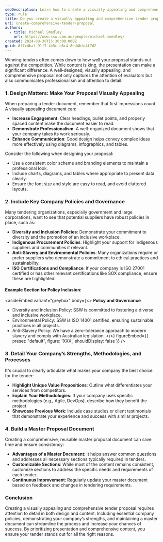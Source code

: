 ```yaml
---
seoDescription: Learn how to create a visually appealing and comprehensive tender proposal to stand out among competitors and increase your chances of winning.
type: rule
title: Do you create a visually appealing and comprehensive tender proposal?
uri: create-comprehensive-tender-proposal
authors:
  - title: Michael Smedley
    url: https://www.ssw.com.au/people/michael-smedley/
created: 2024-08-30T15:30:00.000Z
guid: 8f7c4baf-91f7-4b5c-b8c4-8ed4bfe4f7d2
---
```


Winning tenders often comes down to how well your proposal stands out against the competition. While content is king, the presentation can make a significant difference. A well-designed, visually appealing, and comprehensive proposal not only captures the attention of evaluators but also communicates professionalism and attention to detail.
### 1. Design Matters: Make Your Proposal Visually Appealing

When preparing a tender document, remember that first impressions count. A visually appealing document can:
- **Increase Engagement**: Clear headings, bullet points, and properly spaced content make the document easier to read.
- **Demonstrate Professionalism**: A well-organized document shows that your company takes its work seriously.
- **Enhance Communication**: Good design helps convey complex ideas more effectively using diagrams, infographics, and tables.

Consider the following when designing your proposal:
- Use a consistent color scheme and branding elements to maintain a professional look.
- Include charts, diagrams, and tables where appropriate to present data clearly.
- Ensure the font size and style are easy to read, and avoid cluttered layouts.

### 2. Include Key Company Policies and Governance

Many tendering organizations, especially government and large corporations, want to see that potential suppliers have robust policies in place, such as:
- **Diversity and Inclusion Policies**: Demonstrate your commitment to diversity and the promotion of an inclusive workplace.
- **Indigenous Procurement Policies**: Highlight your support for indigenous suppliers and communities if relevant.
- **Anti-Slavery and Environmental Policies**: Many organizations require or prefer suppliers who demonstrate a commitment to ethical practices and sustainability.
- **ISO Certifications and Compliance**: If your company is ISO 27001 certified or has other relevant certifications like SOX compliance, ensure these are highlighted.

#### Example Section for Policy Inclusion:

<asideEmbed
  variant="greybox"
  body={<>
    **Policy and Governance**

- Diversity and Inclusion Policy: SSW is committed to fostering a diverse and inclusive workplace.
- Environmental Policy: SSW is ISO 14001 certified, ensuring sustainable practices in all projects.
- Anti-Slavery Policy: We have a zero-tolerance approach to modern slavery and comply with Australian legislation.
  </>}
  figureEmbed={{
    preset: "default",
    figure: 'XXX',
    shouldDisplay: false
  }}
/>

### 3. Detail Your Company’s Strengths, Methodologies, and Processes

It's crucial to clearly articulate what makes your company the best choice for the tender:
- **Highlight Unique Value Propositions**: Outline what differentiates your services from competitors.
- **Explain Your Methodologies**: If your company uses specific methodologies (e.g., Agile, DevOps), describe how they benefit the project.
- **Showcase Previous Work**: Include case studies or client testimonials that demonstrate your experience and success with similar projects.

### 4. Build a Master Proposal Document

Creating a comprehensive, reusable master proposal document can save time and ensure consistency:
- **Advantages of a Master Document**: It helps answer common questions and addresses all necessary sections typically required in tenders.
- **Customizable Sections**: While most of the content remains consistent, customize sections to address the specific needs and requirements of each tender.
- **Continuous Improvement**: Regularly update your master document based on feedback and changes in tendering requirements.

### Conclusion

Creating a visually appealing and comprehensive tender proposal requires attention to detail in both design and content. Including essential company policies, demonstrating your company’s strengths, and maintaining a master document can streamline the process and increase your chances of success. By prioritizing presentation and comprehensive content, you ensure your tender stands out for all the right reasons.